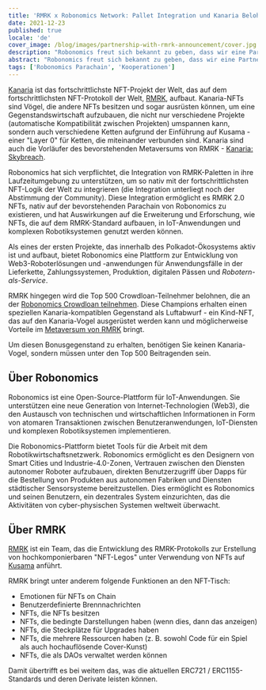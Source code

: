 ```yaml
---
title: 'RMRK x Robonomics Network: Pallet Integration und Kanaria Belohnungen'
date: 2021-12-23
published: true
locale: 'de'
cover_image: /blog/images/partnership-with-rmrk-announcement/cover.jpg
description: "Robonomics freut sich bekannt zu geben, dass wir eine Partnerschaft mit RMRK eingegangen sind, um ein Robotik-Thema in das Kanaria-Projekt zu bringen und die RMRK2.0-Standards zu unterstützen! Kanaria ist das fortschrittlichste NFT-Projekt der Welt, das auf dem fortschrittlichsten NFT-Protokoll der Welt aufbaut: RMRK."
abstract: "Robonomics freut sich bekannt zu geben, dass wir eine Partnerschaft mit RMRK eingegangen sind, um ein Robotik-Thema in das Kanaria-Projekt zu bringen und die RMRK2.0-Standards zu unterstützen! Kanaria ist das fortschrittlichste NFT-Projekt der Welt, das auf dem fortschrittlichsten NFT-Protokoll der Welt aufbaut: RMRK."
tags: ['Robonomics Parachain', 'Kooperationen']
---
```


[Kanaria](https://kanaria.rmrk.app/) ist das fortschrittlichste NFT-Projekt der Welt, das auf dem fortschrittlichsten NFT-Protokoll der Welt, [RMRK](https://rmrk.app/), aufbaut.
Kanaria-NFTs sind Vögel, die andere NFTs besitzen und sogar ausrüsten können, um eine Gegenstandswirtschaft aufzubauen, die nicht nur verschiedene Projekte (automatische Kompatibilität zwischen Projekten) umspannen kann, sondern auch verschiedene Ketten aufgrund der Einführung auf Kusama - einer "Layer 0" für Ketten, die miteinander verbunden sind. Kanaria sind auch die Vorläufer des bevorstehenden Metaversums von RMRK - [Kanaria: Skybreach](https://url.rmrk.app/meta).

Robonomics hat sich verpflichtet, die Integration von RMRK-Paletten in ihre Laufzeitumgebung zu unterstützen, um so nativ mit der fortschrittlichsten NFT-Logik der Welt zu integrieren (die Integration unterliegt noch der Abstimmung der Community). Diese Integration ermöglicht es RMRK 2.0 NFTs, nativ auf der bevorstehenden Parachain von Robonomics zu existieren, und hat Auswirkungen auf die Erweiterung und Erforschung, wie NFTs, die auf dem RMRK-Standard aufbauen, in IoT-Anwendungen und komplexen Robotiksystemen genutzt werden können.

Als eines der ersten Projekte, das innerhalb des Polkadot-Ökosystems aktiv ist und aufbaut, bietet Robonomics eine Plattform zur Entwicklung von Web3-Roboterlösungen und -anwendungen für Anwendungsfälle in der Lieferkette, Zahlungssystemen, Produktion, digitalen Pässen und *Robotern-als-Service*.

RMRK hingegen wird die Top 500 Crowdloan-Teilnehmer belohnen, die an der [Robonomics Crowdloan teilnehmen](https://robonomics.network/kusama-slot/). Diese Champions erhalten einen speziellen Kanaria-kompatiblen Gegenstand als Luftabwurf - ein Kind-NFT, das auf den Kanaria-Vogel ausgerüstet werden kann und möglicherweise Vorteile im [Metaversum von RMRK](https://url.rmrk.app/meta) bringt.

Um diesen Bonusgegenstand zu erhalten, benötigen Sie keinen Kanaria-Vogel, sondern müssen unter den Top 500 Beitragenden sein.

## Über Robonomics

Robonomics ist eine Open-Source-Plattform für IoT-Anwendungen. Sie unterstützen eine neue Generation von Internet-Technologien (Web3), die den Austausch von technischen und wirtschaftlichen Informationen in Form von atomaren Transaktionen zwischen Benutzeranwendungen, IoT-Diensten und komplexen Robotiksystemen implementieren.

Die Robonomics-Plattform bietet Tools für die Arbeit mit dem Robotikwirtschaftsnetzwerk. Robonomics ermöglicht es den Designern von Smart Cities und Industrie-4.0-Zonen, Vertrauen zwischen den Diensten autonomer Roboter aufzubauen, direkten Benutzerzugriff über Dapps für die Bestellung von Produkten aus autonomen Fabriken und Diensten städtischer Sensorsysteme bereitzustellen. Dies ermöglicht es Robonomics und seinen Benutzern, ein dezentrales System einzurichten, das die Aktivitäten von cyber-physischen Systemen weltweit überwacht.


## Über RMRK

[RMRK](https://rmrk.app/) ist ein Team, das die Entwicklung des RMRK-Protokolls zur Erstellung von hochkomponierbaren "NFT-Legos" unter Verwendung von NFTs auf [Kusama](https://kusama.network/) anführt.

RMRK bringt unter anderem folgende Funktionen an den NFT-Tisch:

* Emotionen für NFTs on Chain
* Benutzerdefinierte Brennnachrichten
* NFTs, die NFTs besitzen
* NFTs, die bedingte Darstellungen haben (wenn dies, dann das anzeigen)
* NFTs, die Steckplätze für Upgrades haben
* NFTs, die mehrere Ressourcen haben (z. B. sowohl Code für ein Spiel als auch hochauflösende Cover-Kunst)
* NFTs, die als DAOs verwaltet werden können

Damit übertrifft es bei weitem das, was die aktuellen ERC721 / ERC1155-Standards und deren Derivate leisten können.